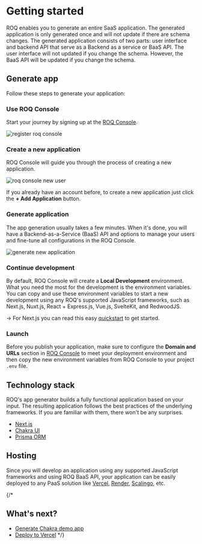 
# Getting started

ROQ enables you to generate an entire SaaS application. The generated application is only generated once and will not update if there are schema changes. The generated application consists of two parts: user interface and backend API that serve as a Backend as a service or BaaS API. The user interface will not updated if you change the schema. However, the BaaS API will be updated if you change the schema.

## Generate app

Follow these steps to generate your application:

<Steps>

### Use ROQ Console

Start your journey by signing up at the [ROQ Console](https://console.roq.tech).

![register roq console](/screenshots/roq-console-register.png)

### Create a new application

ROQ Console will guide you through the process of creating a new application.

![roq console new user](/screenshots/roq-console-new-user.png)

If you already have an account before, to create a new application just click the **+ Add Application** button.

### Generate application

The app generation usually takes a few minutes. When it's done, you will have a Backend-as-a-Service (BaaS) API and options to manage your users and fine-tune all configurations in the ROQ Console.

![generate new application](/screenshots/generate-new-application.png)

### Continue development

By default, ROQ Console will create a **Local Development** environment. What you need the most for the development is the environment variables. You can copy and use these environment variables to start a new development using any ROQ's supported JavaScript frameworks, such as Next.js, Nuxt.js, React + Express.js, Vue.js, SvelteKit, and RedwoodJS.

→️ For Next.js you can read this easy [quickstart](/next-js) to get started.

### Launch

Before you publish your application, make sure to configure the **Domain and URLs** section in [ROQ Console](https://console.roq.tech/) to meet your deployment environment and then copy the new environment variables from ROQ Console to your project `.env` file.

</Steps>

## Technology stack

ROQ's app generator builds a fully functional application based on your input. The resulting application follows the best practices of the
underlying frameworks. If you are familiar with them, there won't be any surprises.

* [Next.js](https://nextjs.org/)
* [Chakra UI](https://chakra-ui.com/)
* [Prisma ORM](https://www.prisma.io/)

## Hosting

Since you will develop an application using any supported JavaScript frameworks and using ROQ BaaS API, your application can be easily deployed to any PaaS solution like [Vercel](https://vercel.com/), [Render](https://render.com/), [Scalingo](https://scalingo.com/), etc.


{/*
## What's next?

- [Generate Chakra demo app](/example-app/chakra-demo-app)
- [Deploy to Vercel](/example-app/deploy-to-vercel)
*/}